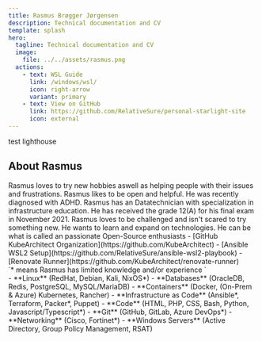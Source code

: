 ```yaml
---
title: Rasmus Brøgger Jørgensen
description: Technical documentation and CV
template: splash
hero:
  tagline: Technical documentation and CV
  image:
    file: ../../assets/rasmus.png
  actions:
    - text: WSL Guide
      link: /windows/wsl/
      icon: right-arrow
      variant: primary
    - text: View on GitHub
      link: https://github.com/RelativeSure/personal-starlight-site
      icon: external
---
```


test lighthouse

## About Rasmus

<CardGrid stagger>
	<Card title="Personality" icon="open-book">
		Rasmus loves to try new hobbies aswell as helping people with their issues and frustrations.
		Rasmus likes to be open and helpful. He was recently diagnosed with ADHD.
	</Card>
	<Card title="Education" icon="pencil">
		Rasmus has an Datatechnician with specialization in infrastructure education.
		He has received the grade 12(A) for his final exam in November 2021.
	</Card>
	<Card title="Interests" icon="setting">
		Rasmus loves to be challenged and isn't scared to try something new.
		He wants to learn and expand on technologies. He can be what is called an passionate Open-Source enthusiasts
	</Card>
	<Card title="Projects" icon="github">
		- [GitHub KubeArchitect Organization](https://github.com/KubeArchitect)
		- [Ansible WSL2 Setup](https://github.com/RelativeSure/ansible-wsl2-playbook)
		- [Renovate Runner](https://github.com/KubeArchitect/renovate-runner)
	</Card>
	<Card title="Experience" icon="seti:db">
		<Aside>`* means Rasmus has limited knowledge and/or experience `</Aside>
		- **Linux** (RedHat, Debian, Kali, NixOS*)
		- **Databases** (OracleDB, Redis, PostgreSQL, MySQL/MariaDB)
		- **Containers** (Docker, (On-Prem & Azure) Kubernetes, Rancher)
		- **Infrastructure as Code** (Ansible*, Terraform, Packer*, Puppet)
		- **Code** (HTML, PHP, CSS, Bash, Python, Javascript/Typescript*)
		- **Git** (GitHub, GitLab, Azure DevOps*)
		- **Networking** (Cisco, Fortinet*)
		- **Windows Servers** (Active Directory, Group Policy Management, RSAT)
	</Card>
</CardGrid>
